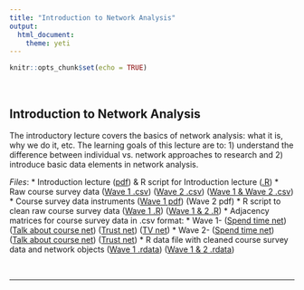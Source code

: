 ```yaml
---
title: "Introduction to Network Analysis"
output: 
  html_document:
    theme: yeti
---
```


```r
knitr::opts_chunk$set(echo = TRUE)
```

<br>

## Introduction to Network Analysis

The introductory lecture covers the basics of network analysis: what it is, why we do it, etc. The learning goals of this lecture are to: 1) understand the difference between individual vs. network approaches to research and 2) introduce basic data elements in network analysis.

*Files*:
* Introduction lecture ([pdf](lectures/crj_605_networks_1_intro_slides.pdf)) & R script for Introduction lecture ([.R](lecture_syntax/intro.lecture.syntax.R))
* Raw course survey data ([Wave 1 .csv](data/crj_605_networks_spring_2019_class_survey_data_w1.csv)) ([Wave 2 .csv](data/crj_605_networks_spring_2019_class_survey_data_w2.csv)) ([Wave 1 & Wave 2 .csv](data/crj_605_networks_spring_2019_class_survey_data_w1_w2.csv))
* Course survey data instruments ([Wave 1 pdf](files/crj_605_networks_spring_2019_class_survey_w1.pdf)) (Wave 2 pdf)
* R script to clean raw course survey data ([Wave 1 .R](syntax/crj_605_networks_spring_2019_class_survey_w1_cleaning_syntax.R)) ([Wave 1 & 2 .R](syntax/crj_605_networks_spring_2019_class_survey_w1_w2_cleaning_syntax.R))
* Adjacency matrices for course survey data in .csv format:
   * Wave 1-
   ([Spend time net](data/crj_605_networks_spring_2019_spend_time_w1_adjacency.csv))
   ([Talk about course net](data/crj_605_networks_spring_2019_talk_course_w1_adjacency.csv))
   ([Trust net](data/crj_605_networks_spring_2019_trust_w1_adjacency.csv))
   ([TV net](data/crj_605_networks_spring_2019_tv_w1_adjacency.csv))
   * Wave 2-
   ([Spend time net](data/crj_605_networks_spring_2019_spend_time_w2_adjacency.csv))
   ([Talk about course net](data/crj_605_networks_spring_2019_talk_course_w2_adjacency.csv))
   ([Trust net](data/crj_605_networks_spring_2019_trust_w2_adjacency.csv))
* R data file with cleaned course survey data and network objects
([Wave 1 .rdata](data/crj_605_networks_spring_2019_class_survey_data_w1.rdata))
([Wave 1 & 2 .rdata](data/crj_605_networks_spring_2019_class_survey_data_w1_w2.rdata))

<br>
<hr>
<br>